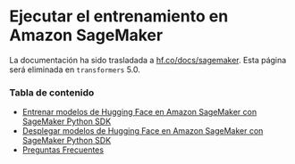 <!---
Copyright 2020 The HuggingFace Team. All rights reserved.

Licensed under the Apache License, Version 2.0 (the "License");
you may not use this file except in compliance with the License.
You may obtain a copy of the License at

    http://www.apache.org/licenses/LICENSE-2.0

Unless required by applicable law or agreed to in writing, software
distributed under the License is distributed on an "AS IS" BASIS,
WITHOUT WARRANTIES OR CONDITIONS OF ANY KIND, either express or implied.
See the License for the specific language governing permissions and
limitations under the License.
-->

# Ejecutar el entrenamiento en Amazon SageMaker

La documentación ha sido trasladada a [hf.co/docs/sagemaker](https://huggingface.co/docs/sagemaker). Esta página será eliminada en `transformers` 5.0. 

### Tabla de contenido

- [Entrenar modelos de Hugging Face en Amazon SageMaker con SageMaker Python SDK](https://huggingface.co/docs/sagemaker/train)
- [Desplegar modelos de Hugging Face en Amazon SageMaker con SageMaker Python SDK](https://huggingface.co/docs/sagemaker/inference)
- [Preguntas Frecuentes](https://huggingface.co/docs/sagemaker/faq)
